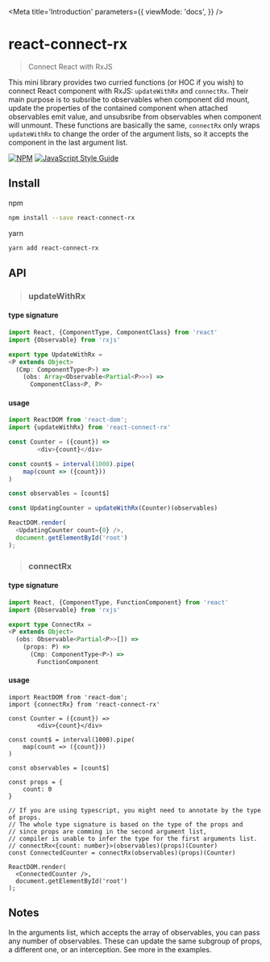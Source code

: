 
<Meta
  title='Introduction'
  parameters={{
    viewMode: 'docs',
  }}
/>

# react-connect-rx
> Connect React with RxJS

This mini library provides two curried functions (or HOC if you wish) to connect React component with RxJS:
`updateWithRx` and `connectRx`. Their main purpose is to subsribe to observables when component did mount,
update the properties of the contained component when attached observables emit value, and unsubsribe from observables
when component will unmount.
These functions are basically the same, `connectRx` only wraps `updateWithRx` to change the order of the argument lists,
so it accepts the component in the last argument list.

[![NPM](https://img.shields.io/npm/v/react-connect-rx.svg)](https://www.npmjs.com/package/react-connect-rx) [![JavaScript Style Guide](https://img.shields.io/badge/code_style-standard-brightgreen.svg)](https://standardjs.com)

## Install

npm
```bash
npm install --save react-connect-rx
```
yarn
```bash
yarn add react-connect-rx
```

## API

> ### updateWithRx

#### type signature
```ts
import React, {ComponentType, ComponentClass} from 'react'
import {Observable} from 'rxjs'

export type UpdateWithRx =
<P extends Object>
  (Cmp: ComponentType<P>) =>
    (obs: Array<Observable<Partial<P>>>) =>
      ComponentClass<P, P>
```

#### usage
```js
import ReactDOM from 'react-dom';
import {updateWithRx} from 'react-connect-rx'

const Counter = ({count}) =>
        <div>{count}</div>

const count$ = interval(1000).pipe(
    map(count => ({count}))
)

const observables = [count$]

const UpdatingCounter = updateWithRx(Counter)(observables)

ReactDOM.render(
  <UpdatingCounter count={0} />,
  document.getElementById('root')
);

```

> ### connectRx

#### type signature
```ts
import React, {ComponentType, FunctionComponent} from 'react'
import {Observable} from 'rxjs'

export type ConnectRx =
<P extends Object>
  (obs: Observable<Partial<P>>[]) =>
    (props: P) =>
      (Cmp: ComponentType<P>) =>
        FunctionComponent
```

#### usage
```tsx
import ReactDOM from 'react-dom';
import {connectRx} from 'react-connect-rx'

const Counter = ({count}) =>
        <div>{count}</div>

const count$ = interval(1000).pipe(
    map(count => ({count}))
)

const observables = [count$]

const props = {
    count: 0
}

// If you are using typescript, you might need to annotate by the type of props.
// The whole type signature is based on the type of the props and
// since props are comming in the second argument list,
// compiler is unable to infer the type for the first arguments list.
// connectRx<{count: number}>(observables)(props)(Counter)
const ConnectedCounter = connectRx(observables)(props)(Counter)

ReactDOM.render(
  <ConnectedCounter />,
  document.getElementById('root')
);

```

## Notes
In the arguments list, which accepts the array of observables,
you can pass any number of observables.
These can update the same subgroup of props, a different one,
or an interception. See more in the examples.
